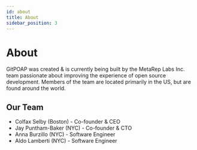 ```yaml
---
id: about
title: About
sidebar_position: 3
---
```


# About

GitPOAP was created & is currently being built by the MetaRep Labs Inc. team passionate about improving the experience of open source development. Members of the team are located primarily in the US, but are found around the world.

## Our Team

- Colfax Selby (Boston) - Co-founder & CEO
- Jay Puntham-Baker (NYC) - Co-founder & CTO
- Anna Burzillo (NYC) - Software Engineer
- Aldo Lamberti (NYC) - Software Engineer
